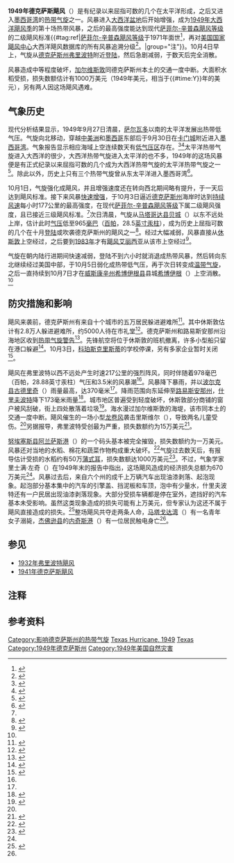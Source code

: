 {{noteTA
|G1=USState
}}
{{Infobox Hurricane
| Name=第十号飓风
| Type=飓风
| Year=1949
| Basin=Atl
| Image location=Texas_hurricane_1949-10-04_weather_map.jpg
| Image name=10月4日风暴的天气图
| Formed=1949年9月27日
| Dissipated=1949年10月7日
| Extratropical=10月5日
| 1-min winds=95
| Pressure=965
| Damages=6.7
| Inflated=0
| Fatalities=共两人
| Areas=[[萨尔瓦多|萨尔瓦多]]、[[危地马拉|危地马拉]]、[[洪都拉斯|洪都拉斯]]、[[墨西哥|墨西哥]]、[[伯利兹|伯利兹]]、[[德克萨斯州|德克萨斯州]]、[[路易斯安那州|路易斯安那州]]、[[阿肯色州|阿肯色州]]、[[密苏里州|密苏里州]]、[[伊利诺伊州|伊利诺伊州]]
| Hurricane season=[[1949年大西洋飓风季|1949年大西洋飓风季]]<br />[[1949年太平洋飓风季|1949年太平洋飓风季]]
}}
'''1949年德克萨斯飓风'''（{{lang-en|1949 Texas hurricane}}）是有纪录以来屈指可数的几个在太平洋形成，之后又进入[[墨西哥湾|墨西哥湾]]的[[热带气旋|热带气旋]]之一。风暴进入[[大西洋|大西洋盆地]]后开始增强，成为[[1949年大西洋飓风季|1949年大西洋飓风季]]的第十场热带风暴，之后的最高强度能达到现代[[萨菲尔-辛普森飓风等级|萨菲尔-辛普森飓风等级]]的二级飓风标准{{#tag:ref|[[萨菲尔-辛普森飓风等级|萨菲尔-辛普森飓风等级]]于1971年面世<ref name="USA Today">{{cite news | author = Jack Williams | title = Hurricane scale invented to communicate storm danger | publisher = [[今日美国|USA Today]] | date = 2005-05-17 | accessdate = 2013-08-04 | url = http://usatoday30.usatoday.com/weather/hurricane/whscale.htm | archiveurl = https://web.archive.org/web/20160324154907/http://usatoday30.usatoday.com/weather/hurricane/whscale.htm | deadurl = no | archivedate = 2016-03-24 }}</ref>，再对[[国家飓风中心|美国国家飓风中心]]大西洋飓风数据库的所有风暴追溯分级<ref>{{cite report | publisher = Hurricane Research Division | title = Chronological List of All Continental United States Hurricanes: 1851-2012 | date = 2013-06 | accessdate = 2016-11-10 | archivedate = 2016-05-03 | deadurl = no | archiveurl = https://web.archive.org/web/20160503012801/http://www.aoml.noaa.gov/hrd/hurdat/All_U.S._Hurricanes.html | url = http://www.aoml.noaa.gov/hrd/hurdat/All_U.S._Hurricanes.html }}</ref>。|group="注"}}。10月4日早上，气旋从[[德克萨斯州|德克萨斯州]][[弗里波特_(德克萨斯州)|弗里波特]]附近[[登陆_(气象学)|登陆]]，然后急剧减弱，于数天后完全消散。

风暴造成中等程度破坏，[[加尔维斯敦_(德克萨斯州)|加尔维斯敦]]同德克萨斯州本土的交通一度中断。大面积水稻受损，损失数额估计有1000万美元（1949年美元，相当于{{#time:Y}}年的{{Formatprice|{{Inflation|US|10000000|1949}}}}美元），另有两人因这场飓风遇难。

== 气象历史 ==
{{storm path|1949 Atlantic hurricane 11 track.png}}
现代分析结果显示，1949年9月27日清晨，[[萨尔瓦多|萨尔瓦多]]以南的太平洋发展出热带低气压。气旋向北移动，穿越[[中美洲|中美洲]]和[[墨西哥|墨西哥]]东部后于9月30日在[[卡门城|卡门城]]附近进入[[墨西哥湾|墨西哥湾]]。气象报告显示相应海域上空连续数天有[[低气压|低气压区]]存在。<ref name="HURDAT">{{cite web | author = [[国家飓风中心|National Hurricane Center]] | author2 = Hurricane Research Division | title = Atlantic hurricane best track (HURDAT version 2) | accessdate = 2016-11-01 | url = http://www.nhc.noaa.gov/data/hurdat/hurdat2-1851-2015-070616.txt | publisher = United States National Oceanic and Atmospheric Administration | date = 2016-07-06 | archivedate = 2016-10-04 | archiveurl = https://web.archive.org/web/20161004150702/http://www.nhc.noaa.gov/data/hurdat/hurdat2-1851-2015-070616.txt | format = [[文本文件|TXT]] | deadurl = no }}</ref><ref name="MWR">{{cite journal | author = Richmond T. Zoch | title = North Atlantic Hurricanes and Tropical Disturbances of 1949 | date = 1949-12 | journal = Monthly Weather Review | archiveurl = https://web.archive.org/web/20160303190659/http://docs.lib.noaa.gov/rescue/mwr/077/mwr-077-12-0339.pdf | deadurl = no | publisher = American Meteorological Society | volume = 77 | issue = 12 | accessdate = 2016-12-17 | archivedate = 2016-03-03 | url = http://docs.lib.noaa.gov/rescue/mwr/077/mwr-077-12-0339.pdf | format = PDF }}</ref>太平洋热带气旋进入大西洋的很少，大西洋热带气旋进入太平洋的也不多，1949年的这场风暴便是有正式纪录以来屈指可数的几个成为大西洋热带气旋的太平洋热带气旋之一<ref name="PacificQ&A">{{cite web | author = Atlantic Oceanographic and Meteorological Laboratory | title = Subject: E15) What tropical storms and hurricanes have moved from the Atlantic to the Northeast Pacific or vice versa? | publisher = National Oceanic and Atmospheric Administration | accessdate = 2016-12-17 | url = http://www.aoml.noaa.gov/hrd/tcfaq/E15.html | archivedate = 2016-03-03 | deadurl = no | archiveurl = https://web.archive.org/web/20160303165250/http://www.aoml.noaa.gov/hrd/tcfaq/E15.html }}</ref>。除此以外，历史上只有三个热带气旋曾从东太平洋进入墨西哥湾<ref name="TX">{{cite web | author = David Roth | title = Texas Hurricane History | publisher = Hydrometeorological Prediction Center | accessdate = 2016-12-17 | url = http://www.wpc.ncep.noaa.gov/research/txhur.pdf | archiveurl = https://web.archive.org/web/20161201044253/http://www.wpc.ncep.noaa.gov/research/txhur.pdf | archivedate = 2016-12-01 | deadurl = no | format = PDF }}</ref>。

10月1日，气旋强化成飓风，并且增强速度还在转向西北期间略有提升，于一天后达到飓风标准。接下来风暴[[快速增强|快速增强]]，于10月3日逼近[[德克萨斯州|德克萨斯州]]海岸时达到[[最大持续风速|持续风速]]每小时177公里的最高强度，在现代[[萨菲尔-辛普森飓风等级|萨菲尔-辛普森飓风等级]]下属二级飓风强度，且已接近三级飓风标准。<ref name="HURDAT" />次日清晨，气旋从[[马塔哥达县|马塔哥达县]][[贝城_(德克萨斯州)|贝城]]（{{lang|en|Bay City}}）以东不远处上岸，估计此时[[气压|气压]]低至965[[巴|毫巴]]（[[帕斯卡|百帕]]，28.5[[英寸汞柱|英寸汞柱]]），成为历史上屈指可数的几个在十月[[登陆_(气象学)|登陆]]或吹袭德克萨斯州的飓风之一<ref name="US hurricanes">{{cite web | url = http://www.aoml.noaa.gov/hrd/hurdat/UShurrs_detailed.html | title = Continental United States Hurricanes (Detailed Description) | author1 = National Hurricane Center | author2 = Hurricane Research Division | author3 = Atlantic Oceanographic and Meteorological Laboratory | date = 2015-02 | website = aoml.noaa.gov | publisher = United States National Oceanic and Atmospheric Administration's Office of Oceanic & Atmospheric Research | location = Miami | archiveurl = https://web.archive.org/web/20160828001543/http://www.aoml.noaa.gov/hrd/hurdat/UShurrs_detailed.html | deadurl = no | archivedate = 2016-08-28 | accessdate = 2016-12-16 }}</ref>。经过大幅减弱，风暴直接从[[休斯敦|休斯敦]]上空经过，之后要到[[1983年大西洋飓风季|1983年]]才有[[飓风艾丽西亚|飓风艾丽西亚]]从该市上空经过<ref name="books">{{cite book | author = Bryan Norcross | title = Hurricane Almanac: The Essential Guide to Storms Past, Present, and Future | year = 2007 | publisher = Macmillan | isbn = 0-312-37152-7 | url = https://books.google.com.hk/books?id=MlP71aeEPu0C&pg=PA59 | page = 59 | accessdate = 2016-12-17 | archive-date = 2018-10-05 | archive-url = https://web.archive.org/web/20181005233918/https://books.google.com.hk/books?id=MlP71aeEPu0C&pg=PA59 | dead-url = no }}</ref>。

气旋在朝内陆行进期间快速减弱，登陆不到六小时就消退成热带风暴，然后转向东北继续经过美国中部，于10月5日弱化成热带低气压，再于次日转变成[[温带气旋|温带气旋]]，之后一直持续到10月7日才在[[威斯康辛州|威斯康辛州]][[希博伊根县_(威斯康辛州)|希博伊根县]]县城[[希博伊根_(威斯康辛州)|希博伊根]]（{{lang|en|Sheboygan}}）上空消散。<ref name="HURDAT" />

== 防灾措施和影响 ==
飓风来袭前，德克萨斯州有来自十个城市的五万居民躲进避难所<ref>{{cite news | title = Hurricane Drives 50,000 From Homes | date = 1949-10-05 | newspaper = The Sydney Morning Herald | accessdate = 2016-12-17 | url = https://news.google.com/newspapers?id=EIsQAAAAIBAJ&sjid=F5MDAAAAIBAJ&pg=4977,737957&dq=1949+houston+hurricane&hl=en}}</ref>。其中休斯敦估计有2.8万人躲进避难所，约5000人待在市礼堂<ref>{{cite news | title = Gulf Hurricane Dies Out After Hitting Crops | date = 1949-10-05 | publisher = ''Pittsburgh Post-Gazette'' | accessdate = 2016-12-17 | url = https://news.google.com/newspapers?id=VygNAAAAIBAJ&sjid=QmoDAAAAIBAJ&pg=2016,1736405 | archive-date = 2017-03-05 | archive-url = https://web.archive.org/web/20170305074308/https://news.google.com/newspapers?id=VygNAAAAIBAJ&sjid=QmoDAAAAIBAJ&pg=2016,1736405 | dead-url = no }}</ref>。德克萨斯州和路易斯安那州沿海地区收到[[热带气旋警告|热带气旋警告]]<ref>{{cite news | title = Hurricane Heading for Texas Coast | date = 1949-10-03 | newspaper = ''Miami News''}}</ref>。先锋航空将位于休斯敦的班机撤离，许多小型船只留在港口躲避<ref>{{cite news | title = Hurricane Smashes Into Texas Coast | date = 1949-10-04 | newspaper = Palm Beach Post}}</ref>。10月3日，[[科珀斯克里斯蒂_(德克萨斯州)|科珀斯克里斯蒂]]的学校停课，另有多家企业暂时关闭<ref>{{cite news | title = Hurricane Moves in on Texas Coast | date = 1949-10-03 | publisher = ''Spokane Daily Chronicle'' | accessdate = 2016-12-17 | url = https://news.google.com/newspapers?id=uAEaAAAAIBAJ&sjid=tfUDAAAAIBAJ&pg=6956,510078&dq=1949+texas+hurricane&hl=en}}</ref>。

飓风在弗里波特以西不远处产生时速217公里的强烈阵风，同时伴随着978毫巴（百帕，28.88英寸汞柱）气压和3.5米的风暴潮<ref name="TX" />。风暴降下暴雨，并以[[波尔克县_(德克萨斯州)|波尔克县]][[古德里奇_(德克萨斯州)|古德里奇]]（{{lang|en|Goodrich}}）雨量最高，达370毫米<ref name="MWR" />。降雨范围向东延伸至[[路易斯安那州|路易斯安那州]]，[[什里夫波特_(路易斯安那州)|什里夫波特]]降下173毫米雨量<ref name="Galveston">{{cite news | title = Hurricane Kills 2, Then Losses Force | url = https://news.google.com/newspapers?id=eVwbAAAAIBAJ&sjid=TE0EAAAAIBAJ&pg=3638,1637447&dq=1949+texas+hurricane+galveston+cut+off&hl=en | date = 1949-10-04 | publisher = ''The Pittsburgh Press'' | accessdate = 2016-12-17}}</ref>。城市地区普遍受到轻度破坏，休斯敦部分商铺的窗户被风刮破，街上四处散落着垃圾<ref>{{cite news | title = Hurricane Blasts Rich Texas Crops | date = 1949-10-04 | newspaper = Spokane Daily Chronicle | accessdate = 2016-12-17 | url = https://news.google.com/newspapers?id=uQEaAAAAIBAJ&sjid=tfUDAAAAIBAJ&pg=7144,824428&dq=1949+texas+hurricane&hl=en}}</ref>。海水漫过加尔维斯敦的海堤，该市同本土的交通一度中断。飓风催生的一场小型[[龙卷风|龙卷风]]袭击里斯维尔（{{lang|en|Riceville}}），导致两名儿童受伤。<ref name="Galveston" />另据报导，弗里波特受创最为严重，损失数额约为15万美元<ref>{{cite news | title = Two Are Killed In Texas Storm | date = 1949-10-05 | newspaper = Toledo Blade | url = https://news.google.com/newspapers?id=ZZ8TAAAAIBAJ&sjid=RQAEAAAAIBAJ&pg=5966,3647606&dq=1949+texas+hurricane+galveston+cut+off&hl=en | accessdate = 2016-12-17}}</ref>。

[[努埃塞斯县_(得克萨斯州)|努埃塞斯县]][[阿兰萨斯港_(德克萨斯州)|阿兰萨斯港]]（{{lang|en|Port Aransas}}）的一个码头基本被完全摧毁，损失数额约为一万美元。风暴还对当地的水稻、棉花和蔬菜作物构成重大破坏。<ref>{{cite news | title = Hurricane Fizzling Out After Blasting Texas | date = 1949-10-04 | newspaper = The Victoria Advocate | accessdate = 2016-12-17 | url = https://news.google.com/newspapers?id=TzUcAAAAIBAJ&sjid=DloEAAAAIBAJ&pg=6160,2351891&dq=1949+texas+hurricane+rice&hl=en}}</ref>气旋过去数天后，有报导估计受损的水稻约有50万[[蒲式耳|蒲式耳]]，损失数额达1000万美元<ref>{{cite news | title = Rice Crop Damaged | date = 1949-10-09 | publisher = ''The Pittsburgh Press'' | accessdate = 2016-12-17 | url = https://news.google.com/newspapers?id=fVwbAAAAIBAJ&sjid=TE0EAAAAIBAJ&pg=1491,3370840&dq=1949+texas+hurricane+rice&hl=en}}</ref>。不过，气象学家里士满·左奇（{{lang|en|Richmond T. Zoch}}）在1949年末的报告中指出，这场飓风造成的经济损失总额为670万美元<ref name="MWR" />。风暴过去后，来自六个州的成千上万辆汽车出现油漆剥落、起泡现象。起泡部分基本集中的汽车的引擎盖、挡泥板和车顶，泡中有少量水，什里夫波特还有一户民居出现油漆剥落现象。大部分受损车辆都是停在室外，遮挡好的汽车基本未受影响。虽然这类现象造成的损失可能有上万美元，但专家认为这还不属于飓风直接造成的损失。<ref>{{cite news | title = 'Plague' Hits Autos in Wake of Hurricane | date = 1949-10-07 | newspaper = Chicago Daily Tribune}}</ref>整场飓风共夺走两条人命，[[马塔戈达湾|马塔戈达湾]]（{{lang|en|Matagorda Bay}}）有一名青年女子溺毙，[[杰佛逊县_(德克萨斯州)|杰佛逊县]]的[[内奇斯港_(德克萨斯州)|内奇斯港]]（{{lang|en|Port Neches}}）有一位居民触电身亡<ref name="Galveston" />。

== 参见 ==
{{Portal|热带气旋}}
*[[1932年弗里波特飓风|1932年弗里波特飓风]]
*[[1941年德克萨斯飓风|1941年德克萨斯飓风]]

== 注释 ==
{{Reflist|group="注"}}

== 参考资料 ==
{{Reflist|30em}}

{{DEFAULTSORT:1949 Texas Hurricane}}
[[Category:影响德克萨斯州的热带气旋|Category:影响德克萨斯州的热带气旋]]
[[Category:1940至1949年大西洋飓风季|Texas Hurricane, 1949]]
[[Category:1949年太平洋飓风季|Texas]]
[[Category:1949年德克萨斯州|Category:1949年德克萨斯州]]
[[Category:1949年美国自然灾害|Category:1949年美国自然灾害]]